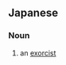 ==Japanese==
{{ja-kanjitab|ふつ|ま|し|yomi=on}}

===Noun===
{{ja-noun|ふつまし}}

# {{alternative spelling of|lang=ja|sort=ふつまし|祓魔師|dot=:}} an [[exorcist]]